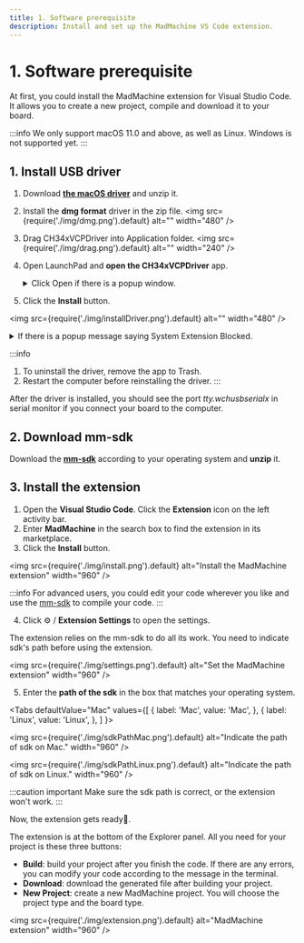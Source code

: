 ```yaml
---
title: 1. Software prerequisite
description: Install and set up the MadMachine VS Code extension.
---
```



# 1. Software prerequisite

At first, you could install the MadMachine extension for Visual Studio Code. It allows you to create a new project, compile and download it to your board. 

:::info
We only support macOS 11.0 and above, as well as Linux. Windows is not supported yet. 
:::


<div className='row row--no-gutters'>
  <ReactPlayer
    url='https://youtu.be/B5H6tOMcefI?si=DtokZEP6EBhPz1EQ'
    controls={true}
  />
</div>

## 1. Install USB driver 

1. Download **[the macOS driver](../../learn/preparation/img/CH341SER_MAC.ZIP)** and unzip it. 
2. Install the **dmg format** driver in the zip file. 
<img src={require('./img/dmg.png').default} alt="" width="480" />

3. Drag CH34xVCPDriver into Application folder.
<img src={require('./img/drag.png').default} alt="" width="240" />

4. Open LaunchPad and **open the CH34xVCPDriver** app. 

    <details>
      <summary> Click Open if there is a popup window. </summary>
      <img src={require('./img/openDriver.png').default} alt="" width="240" />
    </details>

5. Click the **Install** button.

  <img src={require('./img/installDriver.png').default} alt="" width="480" />

  <details>
    <summary> If there is a popup message saying System Extension Blocked. </summary>

  Click Open System Settings button.
  <img src={require('./img/openSystemSettings.png').default} alt="" width="240" />

  Click Allow.
  <img src={require('./img/allow.png').default} alt="" width="480" />

  The driver is installed successfully.
  <img src={require('./img/installed.png').default} alt="" width="240" />
  </details>

:::info
1. To uninstall the driver, remove the app to Trash.
2. Restart the computer before reinstalling the driver.
:::

After the driver is installed, you should see the port _tty.wchusbserialx_ in serial monitor if you connect your board to the computer.

## 2. Download mm-sdk

Download the **[mm-sdk](https://github.com/madmachineio/mm-sdk/releases/tag/0.9.0-alpha.4)** according to your operating system and **unzip** it.

## 3. Install the extension

1. Open the **Visual Studio Code**. Click the **Extension** icon on the left activity bar.
2. Enter **MadMachine** in the search box to find the extension in its marketplace.
3. Click the **Install** button. 

<img src={require('./img/install.png').default} alt="Install the MadMachine extension" width="960" />


:::info
For advanced users, you could edit your code wherever you like and use the [mm-sdk](../advanced/mm-sdk) to compile your code.
:::

4. Click ⚙️ / **Extension Settings** to open the settings.
  
  The extension relies on the mm-sdk to do all its work. You need to indicate sdk's path before using the extension.

<img src={require('./img/settings.png').default} alt="Set the MadMachine extension" width="960" />

5. Enter the **path of the sdk** in the box that matches your operating system.



<Tabs
  defaultValue="Mac"
  values={[
    { label: 'Mac', value: 'Mac', },
    { label: 'Linux', value: 'Linux', },
  ]
}>

<TabItem value="Mac">

<img src={require('./img/sdkPathMac.png').default} alt="Indicate the path of sdk on Mac." width="960" />

</TabItem>
<TabItem value="Linux">

<img src={require('./img/sdkPathLinux.png').default} alt="Indicate the path of sdk on Linux." width="960" />

</TabItem>
</Tabs>


:::caution important
Make sure the sdk path is correct, or the extension won't work.
:::

Now, the extension gets ready👏.

The extension is at the bottom of the Explorer panel. All you need for your project is these three buttons:

- **Build**: build your project after you finish the code. If there are any errors, you can modify your code according to the message in the terminal.
- **Download**: download the generated file after building your project.
- **New Project**: create a new MadMachine project. You will choose the project type and the board type.

<img src={require('./img/extension.png').default} alt="MadMachine extension" width="960" />